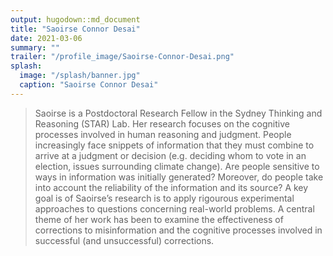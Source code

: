 ```yaml
---
output: hugodown::md_document
title: "Saoirse Connor Desai"
date: 2021-03-06
summary: ""
trailer: "/profile_image/Saoirse-Connor-Desai.png"
splash:
  image: "/splash/banner.jpg"
  caption: "Saoirse Connor Desai"
---
```


> Saoirse is a Postdoctoral Research Fellow in the Sydney Thinking and Reasoning (STAR) Lab. Her research focuses on the cognitive processes involved in human reasoning and judgment. People increasingly face snippets of information that they must combine to arrive at a judgment or decision (e.g. deciding whom to vote in an election, issues surrounding climate change). Are people sensitive to ways in information was initially generated? Moreover, do people take into account the reliability of the information and its source? A key goal is of Saoirse’s research is to apply rigourous experimental approaches to questions concerning real-world problems. A central theme of her work has been to examine the effectiveness of corrections to misinformation and the cognitive processes involved in successful (and unsuccessful) corrections.
